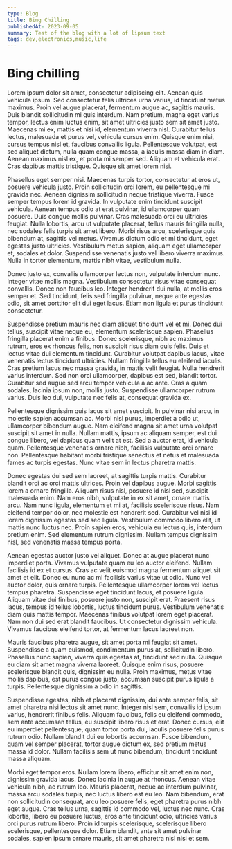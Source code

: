```yaml
---
type: Blog
title: Bing Chilling
publishedAt: 2023-09-05
summary: Test of the blog with a lot of lipsum text
tags: dev,electronics,music,life
---
```


# Bing chilling


Lorem ipsum dolor sit amet, consectetur adipiscing elit. Aenean quis vehicula ipsum. Sed consectetur felis ultrices urna varius, id tincidunt metus maximus. Proin vel augue placerat, fermentum augue ac, sagittis mauris. Duis blandit sollicitudin mi quis interdum. Nam pretium, magna eget varius tempor, lectus enim luctus enim, sit amet ultricies justo sem sit amet justo. Maecenas mi ex, mattis et nisi id, elementum viverra nisl. Curabitur tellus lectus, malesuada et purus vel, vehicula cursus enim. Quisque enim nisi, cursus tempus nisl et, faucibus convallis ligula. Pellentesque volutpat, est sed aliquet dictum, nulla quam congue massa, a iaculis massa diam in diam. Aenean maximus nisl ex, et porta mi semper sed. Aliquam et vehicula erat. Cras dapibus mattis tristique. Quisque sit amet lorem nisi.

Phasellus eget semper nisi. Maecenas turpis tortor, consectetur at eros ut, posuere vehicula justo. Proin sollicitudin orci lorem, eu pellentesque mi gravida nec. Aenean dignissim sollicitudin neque tristique viverra. Fusce semper tempus lorem id gravida. In vulputate enim tincidunt suscipit vehicula. Aenean tempus odio at erat pulvinar, id ullamcorper quam posuere. Duis congue mollis pulvinar. Cras malesuada orci eu ultricies feugiat. Nulla lobortis, arcu ut vulputate placerat, tellus mauris fringilla nulla, nec sodales felis turpis sit amet libero. Morbi risus arcu, scelerisque quis bibendum at, sagittis vel metus. Vivamus dictum odio et mi tincidunt, eget egestas justo ultricies. Vestibulum metus sapien, aliquam eget ullamcorper et, sodales et dolor. Suspendisse venenatis justo vel libero viverra maximus. Nulla in tortor elementum, mattis nibh vitae, vestibulum nulla.

Donec justo ex, convallis ullamcorper lectus non, vulputate interdum nunc. Integer vitae mollis magna. Vestibulum consectetur risus vitae consequat convallis. Donec non faucibus leo. Integer hendrerit dui nulla, at mollis eros semper et. Sed tincidunt, felis sed fringilla pulvinar, neque ante egestas odio, sit amet porttitor elit dui eget lacus. Etiam non ligula et purus tincidunt consectetur.

Suspendisse pretium mauris nec diam aliquet tincidunt vel et mi. Donec dui tellus, suscipit vitae neque eu, elementum scelerisque sapien. Phasellus fringilla placerat enim a finibus. Donec scelerisque, nibh ac maximus rutrum, eros ex rhoncus felis, non suscipit risus diam quis felis. Duis et lectus vitae dui elementum tincidunt. Curabitur volutpat dapibus lacus, vitae venenatis lectus tincidunt ultricies. Nullam fringilla tellus eu eleifend iaculis. Cras pretium lacus nec massa gravida, in mattis velit feugiat. Nulla hendrerit varius interdum. Sed non orci ullamcorper, dapibus est sed, blandit tortor. Curabitur sed augue sed arcu tempor vehicula a ac ante. Cras a quam sodales, lacinia ipsum non, mollis justo. Suspendisse ullamcorper rutrum varius. Duis leo dui, vulputate nec felis at, consequat gravida ex.

Pellentesque dignissim quis lacus sit amet suscipit. In pulvinar nisi arcu, in molestie sapien accumsan ac. Morbi nisl purus, imperdiet a odio ut, ullamcorper bibendum augue. Nam eleifend magna sit amet urna volutpat suscipit sit amet in nulla. Nullam mattis, ipsum ac aliquam semper, est dui congue libero, vel dapibus quam velit at est. Sed a auctor erat, id vehicula quam. Pellentesque venenatis ornare nibh, facilisis vulputate orci ornare non. Pellentesque habitant morbi tristique senectus et netus et malesuada fames ac turpis egestas. Nunc vitae sem in lectus pharetra mattis.

Donec egestas dui sed sem laoreet, at sagittis turpis mattis. Curabitur blandit orci ac orci mattis ultrices. Proin vel dapibus augue. Morbi sagittis lorem a ornare fringilla. Aliquam risus nisl, posuere id nisl sed, suscipit malesuada enim. Nam eros nibh, vulputate in ex sit amet, ornare mattis arcu. Nam nunc ligula, elementum et mi at, facilisis scelerisque risus. Nam eleifend tempor dolor, nec molestie est hendrerit sed. Curabitur vel nisi id lorem dignissim egestas sed sed ligula. Vestibulum commodo libero elit, ut mattis nunc luctus nec. Proin sapien eros, vehicula eu lectus quis, interdum pretium enim. Sed elementum rutrum dignissim. Nullam tempus dignissim nisl, sed venenatis massa tempus porta.

Aenean egestas auctor justo vel aliquet. Donec at augue placerat nunc imperdiet porta. Vivamus vulputate quam eu leo auctor eleifend. Nullam facilisis id ex et cursus. Cras ac velit euismod magna fermentum aliquet sit amet et elit. Donec eu nunc ac mi facilisis varius vitae ut odio. Nunc vel auctor dolor, quis ornare turpis. Pellentesque ullamcorper lorem vel lectus tempus pharetra. Suspendisse eget tincidunt lacus, et posuere ligula. Aliquam vitae dui finibus, posuere justo non, suscipit erat. Praesent risus lacus, tempus id tellus lobortis, luctus tincidunt purus. Vestibulum venenatis diam quis mattis tempor. Maecenas finibus volutpat lorem eget placerat. Nam non dui sed erat blandit faucibus. Ut consectetur dignissim vehicula. Vivamus faucibus eleifend tortor, at fermentum lacus laoreet non.

Mauris faucibus pharetra augue, sit amet porta mi feugiat sit amet. Suspendisse a quam euismod, condimentum purus at, sollicitudin libero. Phasellus nunc sapien, viverra quis egestas at, tincidunt sed nulla. Quisque eu diam sit amet magna viverra laoreet. Quisque enim risus, posuere scelerisque blandit quis, dignissim eu nulla. Proin maximus, metus vitae mollis dapibus, est purus congue justo, accumsan suscipit purus ligula a turpis. Pellentesque dignissim a odio in sagittis.

Suspendisse egestas, nibh et placerat dignissim, dui ante semper felis, sit amet pharetra nisi lectus sit amet nunc. Integer nisl sem, convallis id ipsum varius, hendrerit finibus felis. Aliquam faucibus, felis eu eleifend commodo, sem ante accumsan tellus, eu suscipit libero risus et erat. Donec cursus, elit eu imperdiet pellentesque, quam tortor porta dui, iaculis posuere felis purus rutrum odio. Nullam blandit dui eu lobortis accumsan. Fusce bibendum, quam vel semper placerat, tortor augue dictum ex, sed pretium metus massa id dolor. Nullam facilisis sem ut nunc bibendum, tincidunt tincidunt massa aliquam.

Morbi eget tempor eros. Nullam lorem libero, efficitur sit amet enim non, dignissim gravida lacus. Donec lacinia in augue at rhoncus. Aenean vitae vehicula nibh, ac rutrum leo. Mauris placerat, neque ac interdum pulvinar, massa arcu sodales turpis, nec luctus libero est eu leo. Nam bibendum, erat non sollicitudin consequat, arcu leo posuere felis, eget pharetra purus nibh eget augue. Cras tellus urna, sagittis id commodo vel, luctus nec nunc. Cras lobortis, libero eu posuere luctus, eros ante tincidunt odio, ultricies varius orci purus rutrum libero. Proin id turpis scelerisque, scelerisque libero scelerisque, pellentesque dolor. Etiam blandit, ante sit amet pulvinar sodales, sapien ipsum ornare mauris, sit amet pharetra nisl nisi et sem.
